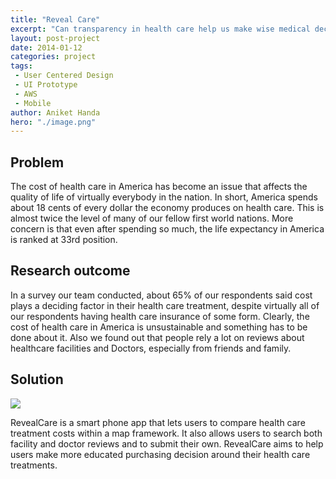 ```yaml
---
title: "Reveal Care"
excerpt: "Can transparency in health care help us make wise medical decisions?"
layout: post-project
date: 2014-01-12
categories: project
tags:
 - User Centered Design
 - UI Prototype 
 - AWS 
 - Mobile
author: Aniket Handa
hero: "./image.png"
---
```


## Problem
The cost of health care in America has become an issue that affects the quality of life
of virtually everybody in the nation. In short, America spends about 18 cents of every dollar the economy produces on health care. This is almost twice the level of many of our fellow first world nations. More concern is that even after spending so much, the life expectancy in America is ranked at 33rd position.

## Research outcome
In a survey our team conducted, about 65% of our respondents said cost plays a deciding factor in their health care treatment, despite virtually all of our respondents having health care insurance of some form. Clearly, the cost of health care in America is unsustainable and something has to be done about it. Also we found out that people rely a lot on reviews about healthcare facilities and Doctors, especially from friends and family.

## Solution

<div className="Image__Small">
  <img src="./revealcare2.png" />
</div>

RevealCare is a smart phone app that lets users to compare health care treatment costs within a map framework. It also allows users to search both facility and doctor reviews and to submit their own. RevealCare aims to help users make more educated purchasing decision around their health care treatments.